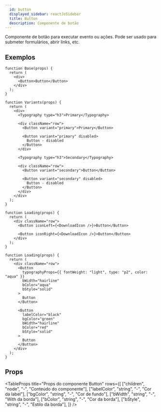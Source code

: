 ```yaml
---
  id: button
  displayed_sidebar: reactJsSidebar
  title: Button
  description: Componente de botão
---
```


Componente de botão para executar evento ou ações. Pode ser usado para submeter formulários, abrir links, etc.

## Exemplos

```tsx live title=Exemplo de botão base
function Base(props) {
  return (
    <div>
      <Button>Button</Button>
    </div>
  );
}
```

```tsx live title=Variantes
function Variants(props) {
  return (
    <div>
      <Typography type="h3">Primary</Typography>

      <div className="row">
        <Button variant="primary">Primary</Button>

        <Button variant="primary" disabled>
          Button - disabled
        </Button>
      </div>

      <Typography type="h3">Secondary</Typography>

      <div className="row">
        <Button variant="secondary">Button</Button>

        <Button variant="secondary" disabled>
          Button - disabled
        </Button>
      </div>
    </div>
  );
}
```

```tsx live title=Com ícones
function Loading(props) {
  return (
    <div className="row">
      <Button iconLeft={<DownloadIcon />}>Button</Button>

      <Button iconRight={<DownloadIcon />}>Button</Button>
    </div>
  );
}
```

```tsx live title=Botão customizado
function Loading(props) {
  return (
    <div className="row">
      <Button
        typographyProps={{ fontWeight: "light", type: "p2", color: "aqua" }}
        bWidth="hairline"
        bColor="aqua"
        bStyle="solid"
      >
        Button
      </Button>

      <Button
        labelColor="black"
        bgColor="green"
        bWidth="hairline"
        bColor="red"
        bStyle="solid"
      >
        Button
      </Button>
    </div>
  );
}
```

## Props


<TableProps
  title="Props do componente Button"
  rows={[
    ["children", "node", "-", "Conteúdo do componente"],
    ["labelColor", "string", "-", "Cor da label"],
    ["bgColor", "string", "-", "Cor de fundo"],
    ["bWidth", "string", "-", "With da borda"],
    ["bColor", "string", "-", "Cor da borda"],
    ["bStyle", "string", "-", "Estilo da borda"],
  ]}
/>
